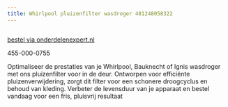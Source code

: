 ```yaml
---
title: Whirlpool pluizenfilter wasdroger 481248058322
---
```



<Image src={imageProduct} width={imageProduct.width} alt="" />

[bestel via onderdelenexpert.nl](https://www.onderdelenexpert.nl/whirlpool-pluizenfilter-wasdroger-481248058322)

455-000-0755

Optimaliseer de prestaties van je Whirlpool, Bauknecht of Ignis wasdroger met ons pluizenfilter voor in de deur. Ontworpen voor efficiënte pluizenverwijdering, zorgt dit filter voor een schonere droogcyclus en behoud van kleding. Verbeter de levensduur van je apparaat en bestel vandaag voor een fris, pluisvrij resultaat
